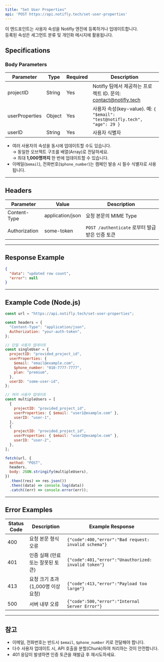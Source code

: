 ```yaml
---
title: "Set User Properties"
api: 'POST https://api.notifly.tech/set-user-properties'
---
```


이 엔드포인트는 사용자 속성을 Notifly 엔진에 등록하거나 업데이트합니다.  
등록된 속성은 세그먼트 분류 및 개인화 메시지에 활용됩니다.

## Specifications

### Body Parameters

| Parameter      | Type   | Required | Description                                                                                    |
| -------------- | ------ | -------- | ---------------------------------------------------------------------------------------------- |
| projectID      | String | Yes      | Notifly 팀에서 제공하는 프로젝트 ID. 문의: contact@notifly.tech                               |
| userProperties | Object | Yes      | 사용자 속성(key-value). 예: `{ "$email": "test@notifly.tech", "age": 29 }`                    |
| userID         | String | Yes      | 사용자 식별자                                                                                  |

- 여러 사용자의 속성을 동시에 업데이트할 수도 있습니다.  
  → 동일한 오브젝트 구조를 배열(Array)로 전달하세요.  
  → 최대 **1,000명까지** 한 번에 업데이트할 수 있습니다.
- 이메일(`$email`), 전화번호(`$phone_number`)는 캠페인 발송 시 필수 식별자로 사용됩니다.

---

## Headers

| Parameter     | Value            | Description                                                |
| --------------| ---------------- | ---------------------------------------------------------- |
| Content-Type  | application/json | 요청 본문의 MIME Type                                      |
| Authorization | some-token       | `POST /authenticate` 로부터 발급받은 인증 토큰             |

---

## Response Example

```json
{
  "data": "updated row count",
  "error": null
}
```

---

## Example Code (Node.js)

```js
const url = "https://api.notifly.tech/set-user-properties";

const headers = {
  "Content-Type": "application/json",
  Authorization: "your-auth-token",
};

// 단일 사용자 업데이트
const singleUser = {
  projectID: "provided_project_id",
  userProperties: {
    $email: "email@example.com",
    $phone_number: "010-7777-7777",
    plan: "premium",
  },
  userID: "some-user-id",
};

// 여러 사용자 업데이트
const multipleUsers = [
  {
    projectID: "provided_project_id",
    userProperties: { $email: "user1@example.com" },
    userID: "user-1",
  },
  {
    projectID: "provided_project_id",
    userProperties: { $email: "user2@example.com" },
    userID: "user-2",
  },
];

fetch(url, {
  method: "POST",
  headers,
  body: JSON.stringify(multipleUsers),
})
  .then((res) => res.json())
  .then((data) => console.log(data))
  .catch((err) => console.error(err));
```

---

## Error Examples

| Status Code | Description                         | Example Response |
| ------------ | ----------------------------------- | ---------------- |
| 400          | 요청 본문 형식 오류                 | `{"code":400,"error":"Bad request: invalid schema"}` |
| 401          | 인증 실패 (만료 또는 잘못된 토큰)  | `{"code":401,"error":"Unauthorized: invalid token"}` |
| 413          | 요청 크기 초과 (1,000명 이상 요청) | `{"code":413,"error":"Payload too large"}` |
| 500          | 서버 내부 오류                      | `{"code":500,"error":"Internal Server Error"}` |

---

## 참고

- 이메일, 전화번호는 반드시 `$email`, `$phone_number` 키로 전달해야 합니다.  
- 다수 사용자 업데이트 시, API 호출을 분할(Chunk)하여 처리하는 것이 안전합니다.  
- 401 응답이 발생하면 인증 토큰을 재발급 후 재시도하세요.